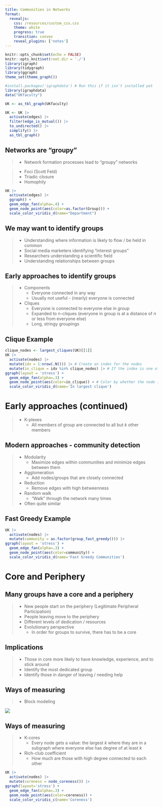 ```yaml
---
title: Communities in Networks
format: 
  revealjs:
    css: /resources/custom_css.css
    theme: white
    progress: true
    transition: convex
    reveal_plugins: ['notes']
---
```



```r
knitr::opts_chunk$set(echo = FALSE)
knitr::opts_knit$set(root.dir = './')
library(igraph)
library(tidygraph)
library(ggraph)
theme_set(theme_graph())
```

```r

#install.packages('igraphdata') # Run this if it isn't installed yet
library(igraphdata)
data("UKfaculty")

UK <- as_tbl_graph(UKfaculty)

UK <- UK |>
  activate(edges) |>
  filter(edge_is_mutual()) |>
  to_undirected() |>
  simplify() |>
  as_tbl_graph()
```

## Networks are "groupy"

> - Network formation processes lead to "groupy" networks

<div class='container'>
<div class='col'>
>	- Foci (Scott Feld)
>	- Triadic closure
>	- Homophily
</div>

<div class='col'>
```r
UK |>
  activate(edges) |>
  ggraph() +
  geom_edge_fan(alpha=.4) +
  geom_node_point(aes(color=as.factor(Group))) +
  scale_color_viridis_d(name="Department")
```
</div>
</div>

## We may want to identify groups

> - Understanding where information is likely to flow / be held in common
> - Social media marketers identifying "interest groups"
> - Researchers understanding a scientific field
> - Understanding relationships between groups

## Early approaches to identify groups

> - Components
>	- Everyone connected in any way
>	- Usually not useful - (nearly) everyone is connected
> - Cliques
>	- Everyone is connected to everyone else in group
>	- Expanded to n-cliques (everyone in group is at a distance of  _n_ or less from everyone else)
>	- Long, stringy groupings

## Clique Example

<div class='fragment'>
```r
clique_nodes <- largest_cliques(UK)[[1]]
UK |> 
  activate(nodes) |>
  mutate(idx = 1:nrow(.N())) |> # Create an index for the nodes
  mutate(in_clique = idx %in% clique_nodes) |> # If the index is one of the clique nodes
ggraph(layout = 'stress') +
  geom_edge_fan(alpha=.3) +
  geom_node_point(aes(color=in_clique)) + # Color by whether the node is in the clique
  scale_color_viridis_d(name='In largest clique')
```
</div>

# Early approaches (continued)

> - K-plexes
>	- All members of group are connected to all but _k_ other members


## Modern approaches - community detection

> - Modularity
>	-  Maximize edges within communities and minimize edges between them
> - Agglomeration
>	- Add nodes/groups that are closely connected
> - Reduction
>	- Remove edges with high betweenness
> - Random walk
>	- "Walk" through the network many times
> - Often quite similar


## Fast Greedy Example

<div class='fragment'>
```r
UK |>
  activate(nodes) |>
  mutate(community = as.factor(group_fast_greedy())) |>
ggraph(layout = 'stress') +
  geom_edge_fan(alpha=.3) +
  geom_node_point(aes(color=community)) +
  scale_color_viridis_d(name='Fast Greedy Communities')
```
</div>

# Core and Periphery

## Many groups have a core and a periphery

> - New people start on the periphery (Legitimate Peripheral Participation)
> - People leaving move to the periphery
> - Different levels of dedication / resources
> - Evolutionary perspective
>	- In order for groups to survive, there has to be a core

## Implications

> - Those in core more likely to have knowledge, experience, and to stick around
> - Identify the most dedicated group
> - Identify those in danger of leaving / needing help

## Ways of measuring

> - Block modeling

<img class='fragment' src="https://upload.wikimedia.org/wikipedia/commons/9/93/Core-Periphery_Matrix.png"/>

## Ways of measuring

<div class='container'>
<div class='col'>
> - K-cores
>	- Every node gets a value: the largest _k_ where they are in a subgraph where everyone else has degree of at least _k_
> - Rich-club coefficient
>	- How much are those with high degree connected to each other
</div>

<div class='col fragment'>
```r

UK |>
  activate(nodes) |>
  mutate(coreness = node_coreness()) |>
ggraph(layout='stress') +
  geom_edge_fan(alpha=.3) +
  geom_node_point(aes(color=coreness)) +
  scale_color_viridis_c(name='Coreness')

```
</div>
</div>
